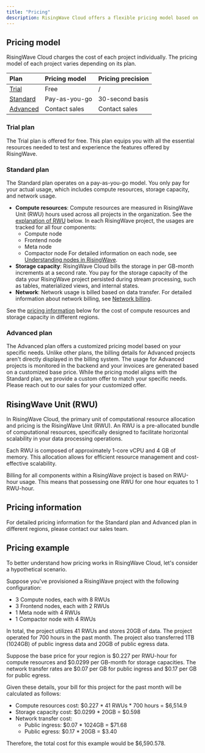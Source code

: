 ```yaml
---
title: "Pricing"
description: RisingWave Cloud offers a flexible pricing model based on your usage and the resources consumed within your organization. This guide will help you understand how the pricing works in RisingWave Cloud.
---
```


## Pricing model

RisingWave Cloud charges the cost of each project individually. The pricing model of each project varies depending on its plan.

| Plan                       | Pricing model | Pricing precision |
| :------------------------- | :------------ | :---------------- |
| [Trial](#trial-plan)       | Free          | /                 |
| [Standard](#standard-plan) | Pay-as-you-go | 30-second basis   |
| [Advanced](#advanced-plan) | Contact sales | Contact sales     |

### Trial plan

The Trial plan is offered for free. This plan equips you with all the essential resources needed to test and experience the features offered by RisingWave.

### Standard plan

The Standard plan operates on a pay-as-you-go model. You only pay for your actual usage, which includes compute resources, storage capacity, and network usage.

* **Compute resources**: Compute resources are measured in RisingWave Unit (RWU) hours used across all projects in the organization. See the [explanation of RWU](#risingwave-unit-rwu) below. In each RisingWave project, the usages are tracked for all four components:
   * Compute node
   * Frontend node
   * Meta node
   * Compactor node
For detailed information on each node, see [Understanding nodes in RisingWave](/cloud/choose-a-project-plan/#understanding-nodes-in-risingwave).
* **Storage capacity**: RisingWave Cloud bills the storage in per GB-month increments at a second rate. You pay for the storage capacity of the data your RisingWave project persisted during stream processing, such as tables, materialized views, and internal states.
* **Network**: Network usage is billed based on data transfer. For detailed information about network billing, see [Network billing](/cloud/network-billing).

See the [pricing information](#pricing-information) below for the cost of compute resources and storage capacity in different regions.

### Advanced plan

The Advanced plan offers a customized pricing model based on your specific needs. Unlike other plans, the billing details for Advanced projects aren't directly displayed in the billing system. The usage for Advanced projects is monitored in the backend and your invoices are generated based on a customized base price. While the pricing model aligns with the Standard plan, we provide a custom offer to match your specific needs. Please reach out to our sales for your customized offer.

## RisingWave Unit (RWU)

In RisingWave Cloud, the primary unit of computational resource allocation and pricing is the RisingWave Unit (RWU). An RWU is a pre-allocated bundle of computational resources, specifically designed to facilitate horizontal scalability in your data processing operations.

Each RWU is composed of approximately 1-core vCPU and 4 GB of memory. This allocation allows for efficient resource management and cost-effective scalability.

Billing for all components within a RisingWave project is based on RWU-hour usage. This means that possessing one RWU for one hour equates to 1 RWU-hour.

## Pricing information

For detailed pricing information for the Standard plan and Advanced plan in different regions, please contact our sales team.

## Pricing example

To better understand how pricing works in RisingWave Cloud, let's consider a hypothetical scenario.

Suppose you've provisioned a RisingWave project with the following configuration:

* 3 Compute nodes, each with 8 RWUs
* 3 Frontend nodes, each with 2 RWUs
* 1 Meta node with 4 RWUs
* 1 Compactor node with 4 RWUs

In total, the project utilizes 41 RWUs and stores 20GB of data. The project operated for 700 hours in the past month. The project also transferred 1TB (1024GB) of public ingress data and 20GB of public egress data.

Suppose the base price for your region is $0.227 per RWU-hour for compute resources and $0.0299 per GB-month for storage capacities. The network transfer rates are $0.07 per GB for public ingress and $0.17 per GB for public egress.

Given these details, your bill for this project for the past month will be calculated as follows:

* Compute resources cost: $0.227 * 41 RWUs * 700 hours = $6,514.9
* Storage capacity cost: $0.0299 * 20GB = $0.598
* Network transfer cost:
  * Public ingress: $0.07 * 1024GB = $71.68
  * Public egress: $0.17 * 20GB = $3.40

Therefore, the total cost for this example would be $6,590.578.
